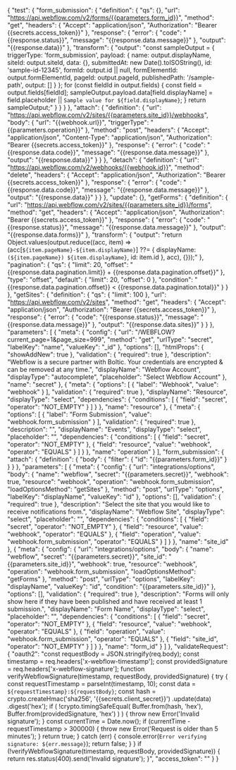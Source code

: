 {
    "test": {
        "form_submission": {
            "definition": {
                "qs": {},
                "url": "https://api.webflow.com/v2/forms/{{parameters.form_id}}",
                "method": "get",
                "headers": {
                    "Accept": "application/json",
                    "Authorization": "Bearer {{secrets.access_token}}"
                },
                "response": {
                    "error": {
                        "code": "{{response.status}}",
                        "message": "{{response.data.message}}"
                    },
                    "output": "{{response.data}}"
                },
                "transform": {
                    "output": "const sampleOutput = { triggerType: 'form_submission', payload: { name: output.displayName, siteId: output.siteId, data: {}, submittedAt: new Date().toISOString(), id: 'sample-id-12345', formId: output.id || null, formElementId: output.formElementId, pageId: output.pageId, publishedPath: '/sample-path', output: [] } }; for (const fieldId in output.fields) { const field = output.fields[fieldId]; sampleOutput.payload.data[field.displayName] = field.placeholder || `Sample value for ${field.displayName}`; } return sampleOutput;"
                }
            }
        }
    },
    "attach": {
        "definition": {
            "url": "https://api.webflow.com/v2/sites/{{parameters.site_id}}/webhooks",
            "body": {
                "url": "{{webhook.url}}",
                "triggerType": "{{parameters.operation}}"
            },
            "method": "post",
            "headers": {
                "Accept": "application/json",
                "Content-Type": "application/json",
                "Authorization": "Bearer {{secrets.access_token}}"
            },
            "response": {
                "error": {
                    "code": "{{response.data.code}}",
                    "message": "{{response.data.message}}"
                },
                "output": "{{response.data}}"
            }
        }
    },
    "detach": {
        "definition": {
            "url": "https://api.webflow.com/v2/webhooks/{{webhook.id}}",
            "method": "delete",
            "headers": {
                "Accept": "application/json",
                "Authorization": "Bearer {{secrets.access_token}}"
            },
            "response": {
                "error": {
                    "code": "{{response.data.code}}",
                    "message": "{{response.data.message}}"
                },
                "output": "{{response.data}}"
            }
        }
    },
    "update": {},
    "getForms": {
        "definition": {
            "url": "https://api.webflow.com/v2/sites/{{parameters.site_id}}/forms",
            "method": "get",
            "headers": {
                "Accept": "application/json",
                "Authorization": "Bearer {{secrets.access_token}}"
            },
            "response": {
                "error": {
                    "code": "{{response.status}}",
                    "message": "{{response.data.message}}"
                },
                "output": "{{response.data.forms}}"
            },
            "transform": {
                "output": "return Object.values(output.reduce((acc, item) => (acc[`${item.pageName}-${item.displayName}`] ??= { displayName: `(${item.pageName}) ${item.displayName}`, id: item.id }, acc), {}));"
            },
            "pagination": {
                "qs": {
                    "limit": 20,
                    "offset": "{{response.data.pagination.limit}} + {{response.data.pagination.offset}}"
                },
                "type": "offset",
                "default": {
                    "limit": 20,
                    "offset": 0
                },
                "condition": "{{response.data.pagination.offset}} < {{response.data.pagination.total}}"
            }
        }
    },
    "getSites": {
        "definition": {
            "qs": {
                "limit": 100
            },
            "url": "https://api.webflow.com/v2/sites",
            "method": "get",
            "headers": {
                "Accept": "application/json",
                "Authorization": "Bearer {{secrets.access_token}}"
            },
            "response": {
                "error": {
                    "code": "{{response.status}}",
                    "message": "{{response.data.message}}"
                },
                "output": "{{response.data.sites}}"
            }
        }
    },
    "parameters": [
        {
            "meta": {
                "config": {
                    "url": "/WEBFLOW?current_page=1&page_size=999",
                    "method": "get",
                    "urlType": "secret",
                    "labelKey": "name",
                    "valueKey": "_id"
                },
                "options": [],
                "htmlProps": {
                    "showAddNew": true
                },
                "validation": {
                    "required": true
                },
                "description": "Webflow is a secure partner with Boltic. Your credentials are encrypted & can be removed at any time.",
                "displayName": "Webflow Account",
                "displayType": "autocomplete",
                "placeholder": "Select Webflow Account"
            },
            "name": "secret"
        },
        {
            "meta": {
                "options": [
                    {
                        "label": "Webhook",
                        "value": "webhook"
                    }
                ],
                "validation": {
                    "required": true
                },
                "displayName": "Resource",
                "displayType": "select",
                "dependencies": {
                    "conditions": [
                        {
                            "field": "secret",
                            "operator": "NOT_EMPTY"
                        }
                    ]
                }
            },
            "name": "resource"
        },
        {
            "meta": {
                "options": [
                    {
                        "label": "Form Submission",
                        "value": "webhook.form_submission"
                    }
                ],
                "validation": {
                    "required": true
                },
                "description": "",
                "displayName": "Events",
                "displayType": "select",
                "placeholder": "",
                "dependencies": {
                    "conditions": [
                        {
                            "field": "secret",
                            "operator": "NOT_EMPTY"
                        },
                        {
                            "field": "resource",
                            "value": "webhook",
                            "operator": "EQUALS"
                        }
                    ]
                }
            },
            "name": "operation"
        }
    ],
    "form_submission": {
        "attach": {
            "definition": {
                "body": {
                    "filter": {
                        "id": "{{parameters.form_id}}"
                    }
                }
            }
        },
        "parameters": [
            {
                "meta": {
                    "config": {
                        "url": "integrations/options",
                        "body": {
                            "name": "webflow",
                            "secret": "{{parameters.secret}}",
                            "webhook": true,
                            "resource": "webhook",
                            "operation": "webhook.form_submission",
                            "loadOptionsMethod": "getSites"
                        },
                        "method": "post",
                        "urlType": "options",
                        "labelKey": "displayName",
                        "valueKey": "id"
                    },
                    "options": [],
                    "validation": {
                        "required": true
                    },
                    "description": "Select the site that you would like to receive notifications from.",
                    "displayName": "Webflow Site",
                    "displayType": "select",
                    "placeholder": "",
                    "dependencies": {
                        "conditions": [
                            {
                                "field": "secret",
                                "operator": "NOT_EMPTY"
                            },
                            {
                                "field": "resource",
                                "value": "webhook",
                                "operator": "EQUALS"
                            },
                            {
                                "field": "operation",
                                "value": "webhook.form_submission",
                                "operator": "EQUALS"
                            }
                        ]
                    }
                },
                "name": "site_id"
            },
            {
                "meta": {
                    "config": {
                        "url": "integrations/options",
                        "body": {
                            "name": "webflow",
                            "secret": "{{parameters.secret}}",
                            "site_id": "{{parameters.site_id}}",
                            "webhook": true,
                            "resource": "webhook",
                            "operation": "webhook.form_submission",
                            "loadOptionsMethod": "getForms"
                        },
                        "method": "post",
                        "urlType": "options",
                        "labelKey": "displayName",
                        "valueKey": "id",
                        "condition": "{{parameters.site_id}}"
                    },
                    "options": [],
                    "validation": {
                        "required": true
                    },
                    "description": "Forms will only show here if they have been published and have received at least 1 submission.",
                    "displayName": "Form Name",
                    "displayType": "select",
                    "placeholder": "",
                    "dependencies": {
                        "conditions": [
                            {
                                "field": "secret",
                                "operator": "NOT_EMPTY"
                            },
                            {
                                "field": "resource",
                                "value": "webhook",
                                "operator": "EQUALS"
                            },
                            {
                                "field": "operation",
                                "value": "webhook.form_submission",
                                "operator": "EQUALS"
                            },
                            {
                                "field": "site_id",
                                "operator": "NOT_EMPTY"
                            }
                        ]
                    }
                },
                "name": "form_id"
            }
        ]
    },
    "validateRequest": {
        "oauth2": "const requestBody = JSON.stringify(req.body); const timestamp = req.headers['x-webflow-timestamp']; const providedSignature = req.headers['x-webflow-signature']; function verifyWebflowSignature(timestamp, requestBody, providedSignature) { try { const requestTimestamp = parseInt(timestamp, 10); const data = `${requestTimestamp}:${requestBody}`; const hash = crypto.createHmac('sha256', '{{secrets.client_secret}}') .update(data) .digest('hex'); if ( !crypto.timingSafeEqual( Buffer.from(hash, 'hex'), Buffer.from(providedSignature, 'hex') ) ) { throw new Error('Invalid signature'); } const currentTime = Date.now(); if (currentTime - requestTimestamp > 300000) { throw new Error('Request is older than 5 minutes'); } return true; } catch (err) { console.error(`Error verifying signature: ${err.message}`); return false; } } if (!verifyWebflowSignature(timestamp, requestBody, providedSignature)) { return res.status(400).send('Invalid signature'); }",
        "access_token": ""
    }
}